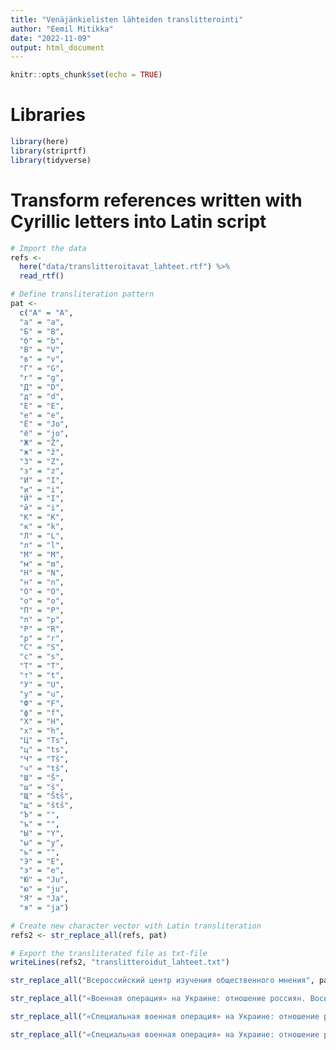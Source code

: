 ```yaml
---
title: "Venäjänkielisten lähteiden translitterointi"
author: "Eemil Mitikka"
date: "2022-11-09"
output: html_document
---
```


```r
knitr::opts_chunk$set(echo = TRUE)
```

# Libraries

```r
library(here)
library(striprtf)
library(tidyverse)

```

# Transform references written with Cyrillic letters into Latin script

```r
# Import the data
refs <- 
  here("data/translitteroitavat_lahteet.rtf") %>% 
  read_rtf()

# Define transliteration pattern
pat <- 
  c("А" = "A",
  "а" = "a",
  "Б" = "B",
  "б" = "b",
  "В" = "V",
  "в" = "v",
  "Г" = "G",
  "г" = "g",
  "Д" = "D",
  "д" = "d",
  "Е" = "E",
  "е" = "e",
  "Ё" = "Jo",
  "ё" = "jo",
  "Ж" = "Ž",
  "ж" = "ž",
  "З" = "Z",
  "з" = "z",
  "И" = "I",
  "и" = "i",
  "Й" = "I",
  "й" = "i",
  "К" = "K",
  "к" = "k",
  "Л" = "L",
  "л" = "l",
  "М" = "M",
  "м" = "m",
  "Н" = "N",
  "н" = "n",
  "О" = "O",
  "о" = "o",
  "П" = "P",
  "п" = "p",
  "Р" = "R",
  "р" = "r",
  "С" = "S",
  "с" = "s",
  "Т" = "T",
  "т" = "t",
  "У" = "U",
  "у" = "u",
  "Ф" = "F",
  "ф" = "f",
  "Х" = "H",
  "х" = "h",
  "Ц" = "Ts",
  "ц" = "ts",
  "Ч" = "Tš",
  "ч" = "tš",
  "Ш" = "Š",
  "ш" = "š",
  "Щ" = "Štš",
  "щ" = "štš",
  "Ъ" = "",
  "ъ" = "",
  "Ы" = "Y",
  "ы" = "y",
  "ь" = "",
  "Э" = "E",
  "э" = "e",
  "Ю" = "Ju",
  "ю" = "ju",
  "Я" = "Ja",
  "я" = "ja")

# Create new character vector with Latin transliteration
refs2 <- str_replace_all(refs, pat)

# Export the transliterated file as txt-file
writeLines(refs2, "translitteroidut_lahteet.txt")

str_replace_all("Всероссийский центр изучения общественного мнения", pat)

str_replace_all("«Военная операция» на Украине: отношение россиян. Восьмая волна (28-31 июля)", pat)

str_replace_all("«Специальная военная операция» на Украине: отношение россиян. Третья волна (13-16 марта)", pat)

str_replace_all("«Специальная военная операция» на Украине: отношение россиян. Четвертая волна (23-25 марта)", pat)

```

